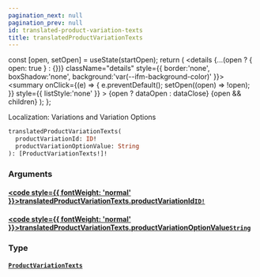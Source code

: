 ```yaml
---
pagination_next: null
pagination_prev: null
id: translated-product-variation-texts
title: translatedProductVariationTexts
---
```









  const [open, setOpen] = useState(startOpen);
  return (
    <details {...(open ? { open: true } : {})} className="details" style={{ border:'none', boxShadow:'none', background:'var(--ifm-background-color)' }}>
      <summary
        onClick={(e) => {
          e.preventDefault();
          setOpen((open) => !open);
        }}
        style={{ listStyle:'none' }}
      >
      {open ? dataOpen : dataClose}
      </summary>
      {open && children}
    </details>
  );
};








Localization: Variations and Variation Options


```graphql
translatedProductVariationTexts(
  productVariationId: ID!
  productVariationOptionValue: String
): [ProductVariationTexts!]!
```




### Arguments

#### [<code style={{ fontWeight: 'normal' }}>translatedProductVariationTexts.<b>productVariationId</b></code>](#)<Bullet />[`ID!`](/types/scalars/id.mdx) <Badge class="badge badge--secondary" text="non-null"/> <Badge class="badge badge--secondary" text="scalar"/> 



#### [<code style={{ fontWeight: 'normal' }}>translatedProductVariationTexts.<b>productVariationOptionValue</b></code>](#)<Bullet />[`String`](/types/scalars/string.mdx) <Badge class="badge badge--secondary" text="scalar"/> 



### Type

#### [`ProductVariationTexts`](/types/objects/product-variation-texts.mdx) <Badge class="badge badge--secondary" text="object"/> 







